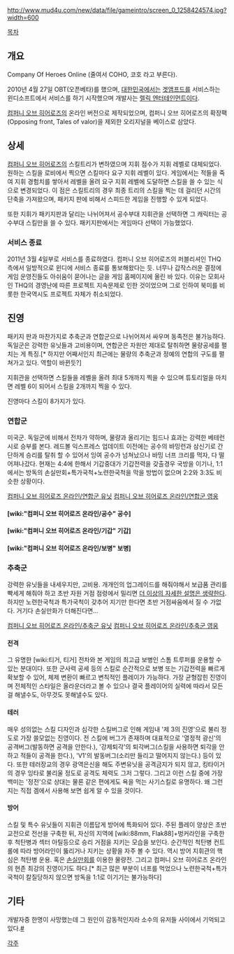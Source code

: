 http://www.mud4u.com/new/data/file/gameintro/screen_0_1258424574.jpg?width=600

[[목차]]

== 개요 ==
Company Of Heroes Online (줄여서 COHO, 코호 라고 부른다).

2010년 4월 27일 OBT(오픈베타)를 했으며, [[대한민국]]에서는 [[겟앰프드]]를 서비스하는 윈디소프트에서 서비스를 하기 시작했으며 개발사는 [[렐릭 엔터테인먼트]]이다.

[[컴퍼니 오브 히어로즈]]의 온라인 버전으로 제작되었으며, 컴퍼니 오브 히어로즈의 확장팩(Opposing front, Tales of valor)을 제외한 오리지널을 베이스로 삼았다.


== 상세 ==
[[컴퍼니 오브 히어로즈]]의 스킬트리가 변하였으며 지휘 점수가 지휘 레벨로 대체되었다. 원하는 스킬을 로비에서 찍으면 스킬마다 요구 지휘 레벨이 있다. 게임에서는 적들을 죽여 지휘 경험치를 쌓아서 레벨을 올려 요구 지휘 레벨에 도달하면 스킬을 쓸 수 있는 식으로 변경되었다. 이 점은 스킬트리의 경우 최종 트리의 스킬을 찍는 데 걸리던 시간의 단축을 가져왔으며, 패키지 판에 비해서 스피드한 게임을 진행할 수 있게 되었다.

또한 지휘가 패키지판과 달리는 나뉘어져서 공수부대 지휘관을 선택하면 그 캐릭터는 공수부대 스킬만을 쓸 수 있다. 패키지판에서는 게임마다 선택이 가능했었다.

=== 서비스 종료 ===
2011년 3월 4일부로 서비스를 종료하였다. 컴퍼니 오브 히어로즈의 퍼블리셔인 THQ 측에서 일방적으로 윈디에 서비스 종료를 통보해왔다는 듯. 너무나 갑작스러운 결정에 게임 운영진들도 아쉬움이 묻어나는 글을 게임 홈페이지에 올린 바 있다. 이유는 모회사인 THQ의 경영난에 따른 프로젝트 지속문제로 인한 것이었으며 그로 인하여 북미를 비롯한 한국역시도 프로젝트 자체가 취소되었다.

== 진영 ==
패키지 판과 마찬가지로 추축군과 연합군으로 나뉘어져서 싸우며 동족전은 불가능하다. 독일군은 강력한 유닛들과 고비용이며, 연합군은 자원만 제대로 탈취하면 물량공세를 펼치는 게 특징.[* 하지만 어째서인지 최근에는 물량의 추축군과 정예의 연합의 구도를 펼쳐가고 있다. 역할이 바뀐듯?]

지휘관을 선택하면 스킬들을 레벨을 올려 최대 5개까지 찍을 수 있으며 튜토리얼을 마치면 레벨 6이 되어서 스킬을 2개까지 찍을 수 있다.

진영마다 스킬이 8가지가 있다.


=== 연합군 ===
미국군. 독일군에 비해서 전차가 약하며, 물량과 올리기는 힘드나 효과는 강력한 베테런시로 승부를 본다. 레드볼 익스프레스 업데이트 이전에는 공수의 바밍런과 삼신기로 간단하게 승리를 탈취 할 수 있어서 잉여 공수가 넘쳐났으나 바밍 너프 크리를 먹자, 다 떨어져나갔다. 현재는 4:4에 한해서 기갑중대가 기갑전력을 갖출경우 국방을 이기나, 1:1에서는 방독의 손실만회+특가국척+노련한국척을 막을 방법이 없으며 2:2와 3:3도 비슷한 상황이다.

[[컴퍼니 오브 히어로즈 온라인/연합군 유닛]]
[[컴퍼니 오브 히어로즈 온라인/연합군 영웅]]


==== [wiki:"컴퍼니 오브 히어로즈 온라인/공수" 공수] ====


==== [wiki:"컴퍼니 오브 히어로즈 온라인/기갑" 기갑] ====


==== [wiki:"컴퍼니 오브 히어로즈 온라인/보병" 보병] ====

=== 추축군 ===
강력한 유닛들을 내세우지만, 고비용. 개개인의 업그레이드를 해줘야해서 보급품 관리를 빡세게 해줘야 하고 초반 자원 거점 점령에서 밀리면 [[더 이상의 자세한 설명은 생략한다]]. 하지만 노련한국척과 특가국척이 갖추어 지기만 한다면 초반 거점싸움에서 질 수 가없다. 거기다 손실만화가 더해진다면...

[[컴퍼니 오브 히어로즈 온라인/추축군 유닛]]
[[컴퍼니 오브 히어로즈 온라인/추축군 영웅]]

==== 전격 ====
그 유명한 [wiki:티거, 티거] 전차와 본 게임의 최고급 보병인 스톰 트루퍼를 운용할 수 있는 분대이다. 또한 군사력 공세 등의 스킬로 순간적으로 보병 또는 기갑전력을 빠르게 확보할 수 있어, 체제 변환이 빠르고 변칙적인 플레이가 가능하다. 가장 균형잡힌 진영이며 전체적인 스타일은 올라운더라고 볼 수 있으나 결국 플레이어의 실력에 따라서 모든걸 해낼수도, 아무것도 못해낼수도 있다.


==== 테러 ====
매우 성의없는 스킬 디자인과 심각한 스킬버그로 인해 게임내 '제 3의 진영'으로 불리 정도로 가장 쓸모없는 진영이다. 전 스킬에 버그가 존재하며 대표적으로 '열정적 광신'의 공격버그(발동하면 공격을 안한다.), '강제퇴각'의 퇴각버그(스킬을 사용하면 퇴각을 안하고 적들이 공격을 한다.), 'V1'의 발동버그(소리만 들리고 떨어지지 않는다.) 등이 있다. 또한 테러장교의 경우 광역은신을 해도 주변유닛을 공격금지가 되지 않고, 킹타이거의 경우 잉타로 불리울 정도로 공격도 체력도 그저 그렇다. 그리고 이런 스킬 중에 가장 백미는 '정전'으로 상대는 물론 같은 편에게도 욕을 먹는 사기스킬로 유명하다. 왜 그런지는 직접 겜에서 사용해 보면 쉽게 알 수 있을 것이다. 


==== 방어 ====
스킬 및 특수 유닛들이 지휘관 이름답게 방어에 특화되어 있다. 주된 플레이 양상은 초반 교전으로 전선을 구축한 뒤, 자신의 지역에 [wiki:88mm, Flak88]+벙커라인을 구축한 후 척탄병과 섹터 아틸등으로 승리 거점을 지키는 모습을 보인다. 순간적인 척탄병 컨트롤에 따라 방어라인이 뚫리거나 지키는 상황을 자주 볼 수 있다. 역시 방어 지휘관의 핵심은 척탄병 운용. 혹은 [[손실만회]]를 이용한 물량전. 그리고 컴퍼니 오브 히어로즈 온라인의 현존 최강의 진영이기도 하다.[* 최근 많은 부분이 너프를 먹었으나 노련한국척+특가국척이 칼질당하지 않으면 방독을 1:1로 이기기는 불가능하다]


== 기타 ==
개발자중 한명이 사망했는데 그 원인이 감동적인지라 소수의 유저들 사이에서 기억되고 있다.[http://www.gamemeca.com/news/news_view.html?seq=25&ymd=20100907&page=1&point_ck=&search_ym=&sort_type=&search_text=&send=&mission_num=&mission_seq= #]

[[각주]]
